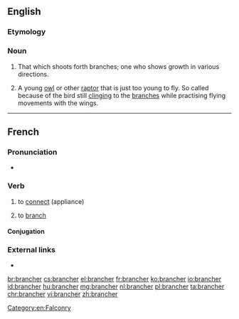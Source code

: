 ==English==

===Etymology===
{{suffix|branch|er|lang=en}}

===Noun===
{{en-noun}}

# That which shoots forth branches; one who shows growth in various directions.
# {{context|falconry|lang=en}} A young [[owl]] or other [[raptor]] that is just too young to fly. So called because of the bird still [[clinging]] to the [[branches]] while practising flying movements with the wings.

[[Category:en:Falconry]]

----

==French==

===Pronunciation===
* {{fr-IPA}}

===Verb===
{{fr-verb}}

# to [[connect]] (appliance)
# {{context|computing|lang=fr}} to [[branch]]

====Conjugation====
{{fr-conj-er|branch|avoir}}

===External links===
* {{R:TLFi}}

[[br:brancher]]
[[cs:brancher]]
[[el:brancher]]
[[fr:brancher]]
[[ko:brancher]]
[[io:brancher]]
[[id:brancher]]
[[hu:brancher]]
[[mg:brancher]]
[[nl:brancher]]
[[pl:brancher]]
[[ta:brancher]]
[[chr:brancher]]
[[vi:brancher]]
[[zh:brancher]]